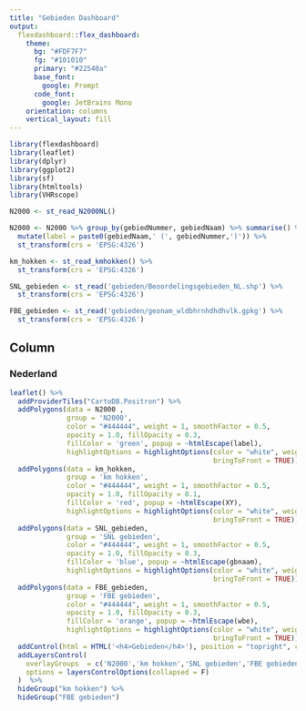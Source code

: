 ```yaml
---
title: "Gebieden Dashboard"
output: 
  flexdashboard::flex_dashboard:
    theme:
      bg: "#FDF7F7"
      fg: "#101010"  
      primary: "#22540a"
      base_font:
        google: Prompt
      code_font:
        google: JetBrains Mono
    orientation: columns
    vertical_layout: fill
---
```


```r
library(flexdashboard)
library(leaflet)
library(dplyr)
library(ggplot2)
library(sf)
library(htmltools)
library(VHRscope)

N2000 <- st_read_N2000NL()

N2000 <- N2000 %>% group_by(gebiedNummer, gebiedNaam) %>% summarise() %>%
  mutate(label = paste0(gebiedNaam,' (', gebiedNummer,')')) %>%
  st_transform(crs = 'EPSG:4326') 

km_hokken <- st_read_kmhokken() %>%
  st_transform(crs = 'EPSG:4326') 

SNL_gebieden <- st_read('gebieden/Beoordelingsgebieden_NL.shp') %>%
  st_transform(crs = 'EPSG:4326') 

FBE_gebieden <- st_read('gebieden/geonam_wldbhrnhdhdhvlk.gpkg') %>%
  st_transform(crs = 'EPSG:4326') 
```

## Column {.tabset data-width="650"}

### Nederland

```r


leaflet() %>% 
  addProviderTiles("CartoDB.Positron") %>% 
  addPolygons(data = N2000 ,
              group = 'N2000',
              color = "#444444", weight = 1, smoothFactor = 0.5,
              opacity = 1.0, fillOpacity = 0.3,
              fillColor = 'green', popup = ~htmlEscape(label),
              highlightOptions = highlightOptions(color = "white", weight = 2,
                                                  bringToFront = TRUE)) %>%
  addPolygons(data = km_hokken,
              group = 'km hokken',
              color = "#444444", weight = 1, smoothFactor = 0.5,
              opacity = 1.0, fillOpacity = 0.1,
              fillColor = 'red', popup = ~htmlEscape(XY),
              highlightOptions = highlightOptions(color = "white", weight = 2,
                                                  bringToFront = TRUE)) %>%
  addPolygons(data = SNL_gebieden,
              group = 'SNL gebieden',
              color = "#444444", weight = 1, smoothFactor = 0.5,
              opacity = 1.0, fillOpacity = 0.3,
              fillColor = 'blue', popup = ~htmlEscape(gbnaam),
              highlightOptions = highlightOptions(color = "white", weight = 2,
                                                  bringToFront = TRUE)) %>%
  addPolygons(data = FBE_gebieden,
              group = 'FBE gebieden',
              color = "#444444", weight = 1, smoothFactor = 0.5,
              opacity = 1.0, fillOpacity = 0.3,
              fillColor = 'orange', popup = ~htmlEscape(wbe),
              highlightOptions = highlightOptions(color = "white", weight = 2,
                                                  bringToFront = TRUE)) %>%
  addControl(html = HTML('<h4>Gebieden</h4>'), position = "topright", className="map-title") %>%
  addLayersControl(
    overlayGroups  = c('N2000','km hokken','SNL gebieden','FBE gebieden'),
    options = layersControlOptions(collapsed = F)
  )  %>% 
  hideGroup("km hokken") %>% 
  hideGroup("FBE gebieden") 
```

